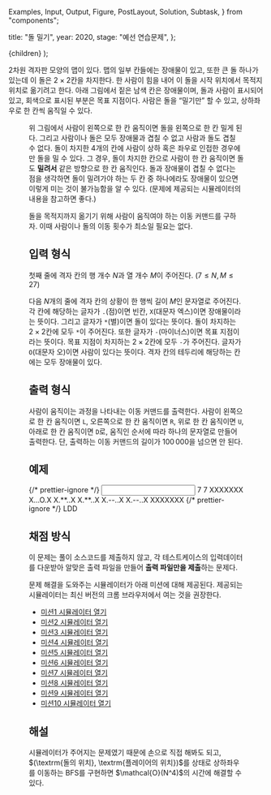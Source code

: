   Examples,
  Input,
  Output,
  Figure,
  PostLayout,
  Solution,
  Subtask,
} from "components";

  title: "돌 밀기",
  year: 2020,
  stage: "예선 연습문제",
};

  <PostLayout meta={meta}>{children}</PostLayout>
);

$2$차원 격자판 모양의 맵이 있다. 맵의 일부 칸들에는 장애물이 있고, 또한 큰 돌 하나가 있는데 이 돌은 $2\times 2$칸을 차지한다. 한 사람이 힘을 내어 이 돌을 시작 위치에서 목적지 위치로 옮기려고 한다. 아래 그림에서 짙은 남색 칸은 장애물이며, 돌과 사람이 표시되어 있고, 회색으로 표시된 부분은 목표 지점이다. 사람은 돌을 “밀기만” 할 수 있고, 상하좌우로 한 칸씩 움직일 수 있다.

<Figure src="/2019/block1.jpg" alt="" />

위 그림에서 사람이 왼쪽으로 한 칸 움직이면 돌을 왼쪽으로 한 칸 밀게 된다. 그리고 사람이나 돌은 모두 장애물과 겹칠 수 없고 사람과 돌도 겹칠 수 없다. 돌이 차지한 $4$개의 칸에 사람이 상하 혹은 좌우로 인접한 경우에만 돌을 밀 수 있다. 그 경우, 돌이 차지한 칸으로 사람이 한 칸 움직이면 돌도 **밀려서** 같은 방향으로 한 칸 움직인다. 돌과 장애물이 겹칠 수 없다는 점을 생각하면 돌이 밀려가야 하는 두 칸 중 하나에라도 장애물이 있으면 이렇게 미는 것이 불가능함을 알 수 있다. (문제에 제공되는 시뮬레이터의 내용을 참고하면 좋다.)

돌을 목적지까지 옮기기 위해 사람이 움직여야 하는 이동 커맨드를 구하자. 이때 사람이나 돌의 이동 횟수가 최소일 필요는 없다.

## 입력 형식

첫째 줄에 격자 칸의 행 개수 $N$과 열 개수 $M$이 주어진다. ($7 \le N, M \le 27$)

다음 $N$개의 줄에 격자 칸의 상황이 한 행씩 길이 $M$인 문자열로 주어진다. 각 칸에 해당하는 글자가 `.`(점)이면 빈칸, `X`(대문자 엑스)이면 장애물이라는 뜻이다. 그리고 글자가 `*`(별)이면 돌이 있다는 뜻이다. 돌이 차지하는 $2\times 2$칸에 모두 `*`이 주어진다. 또한 글자가 `-`(마이너스)이면 목표 지점이라는 뜻이다. 목표 지점이 차지하는 $2\times 2$칸에 모두 `-`가 주어진다. 글자가 `O`(대문자 오)이면 사람이 있다는 뜻이다. 격자 칸의 테두리에 해당하는 칸에는 모두 장애물이 있다.

## 출력 형식

사람이 움직이는 과정을 나타내는 이동 커맨드를 출력한다. 사람이 왼쪽으로 한 칸 움직이면 `L`, 오른쪽으로 한 칸 움직이면 `R`, 위로 한 칸 움직이면 `U`, 아래로 한 칸 움직이면 `D`로, 움직인 순서에 따라 하나의 문자열로 만들어 출력한다. 단, 출력하는 이동 커맨드의 길이가 $100\,000$을 넘으면 안 된다.

## 예제

<Examples>
  {/* prettier-ignore */}
  <Input>
    7 7
    XXXXXXX
    X...O.X
    X.**..X
    X.**..X
    X.--..X
    X.--..X
    XXXXXXX
  </Input>
  {/* prettier-ignore */}
  <Output>
    LDD
  </Output>
</Examples>

## 채점 방식

이 문제는 풀이 소스코드를 제출하지 않고, 각 테스트케이스의 입력데이터를 다운받아 알맞은 출력 파일을 만들어 **출력 파일만을 제출**하는 문제다.

문제 해결을 도와주는 시뮬레이터가 아래 미션에 대해 제공된다. 제공되는 시뮬레이터는 최신 버전의 크롬 브라우저에서 여는 것을 권장한다.

- [미션1 시뮬레이터 열기](http://nypc2019.s3-website.ap-northeast-2.amazonaws.com/d80c285dad42354e/?subtask=1)
- [미션2 시뮬레이터 열기](http://nypc2019.s3-website.ap-northeast-2.amazonaws.com/d80c285dad42354e/?subtask=2)
- [미션3 시뮬레이터 열기](http://nypc2019.s3-website.ap-northeast-2.amazonaws.com/d80c285dad42354e/?subtask=3)
- [미션4 시뮬레이터 열기](http://nypc2019.s3-website.ap-northeast-2.amazonaws.com/d80c285dad42354e/?subtask=4)
- [미션5 시뮬레이터 열기](http://nypc2019.s3-website.ap-northeast-2.amazonaws.com/d80c285dad42354e/?subtask=5)
- [미션6 시뮬레이터 열기](http://nypc2019.s3-website.ap-northeast-2.amazonaws.com/d80c285dad42354e/?subtask=6)
- [미션7 시뮬레이터 열기](http://nypc2019.s3-website.ap-northeast-2.amazonaws.com/d80c285dad42354e/?subtask=7)
- [미션8 시뮬레이터 열기](http://nypc2019.s3-website.ap-northeast-2.amazonaws.com/d80c285dad42354e/?subtask=8)
- [미션9 시뮬레이터 열기](http://nypc2019.s3-website.ap-northeast-2.amazonaws.com/d80c285dad42354e/?subtask=9)
- [미션10 시뮬레이터 열기](http://nypc2019.s3-website.ap-northeast-2.amazonaws.com/d80c285dad42354e/?subtask=10)

## 해설

<Solution>
  시뮬레이터가 주어지는 문제였기 때문에 손으로 직접 해봐도 되고, $(\textrm{돌의 위치},
  \textrm{플레이어의 위치})$를 상태로 상하좌우를 이동하는 BFS를 구현하면 $\mathcal{O}(N^4)$의 시간에
  해결할 수 있다.
</Solution>
